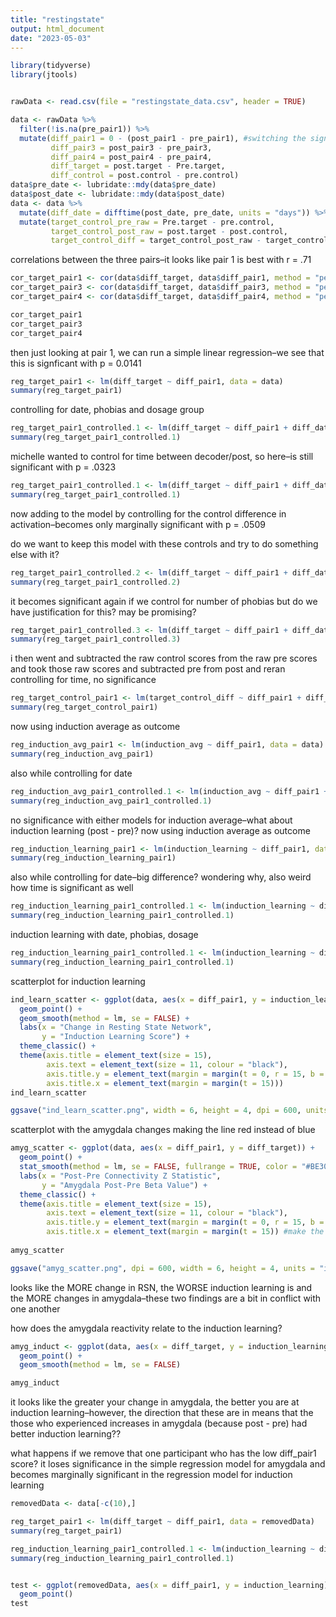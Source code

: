 ```yaml
---
title: "restingstate"
output: html_document
date: "2023-05-03"
---
```



```r
library(tidyverse)
library(jtools)


rawData <- read.csv(file = "restingstate_data.csv", header = TRUE)

data <- rawData %>% 
  filter(!is.na(pre_pair1)) %>%
  mutate(diff_pair1 = 0 - (post_pair1 - pre_pair1), #switching the signs
         diff_pair3 = post_pair3 - pre_pair3,
         diff_pair4 = post_pair4 - pre_pair4,
         diff_target = post.target - Pre.target,
         diff_control = post.control - pre.control)
data$pre_date <- lubridate::mdy(data$pre_date)
data$post_date <- lubridate::mdy(data$post_date)
data <- data %>% 
  mutate(diff_date = difftime(post_date, pre_date, units = "days")) %>%
  mutate(target_control_pre_raw = Pre.target - pre.control,
         target_control_post_raw = post.target - post.control,
         target_control_diff = target_control_post_raw - target_control_pre_raw)

```


correlations between the three pairs--it looks like pair 1 is best with r = .71
```r
cor_target_pair1 <- cor(data$diff_target, data$diff_pair1, method = "pearson")
cor_target_pair3 <- cor(data$diff_target, data$diff_pair3, method = "pearson")
cor_target_pair4 <- cor(data$diff_target, data$diff_pair4, method = "pearson")

cor_target_pair1
cor_target_pair3
cor_target_pair4
```

then just looking at pair 1, we can run a simple linear regression--we see that this is signficant with p = 0.0141
```r
reg_target_pair1 <- lm(diff_target ~ diff_pair1, data = data)
summary(reg_target_pair1)
```


controlling for date, phobias and dosage group
```r
reg_target_pair1_controlled.1 <- lm(diff_target ~ diff_pair1 + diff_date + num..phobias + dosage, data = data)
summary(reg_target_pair1_controlled.1)
```


michelle wanted to control for time between decoder/post, so here--is still significant with p = .0323
```r
reg_target_pair1_controlled.1 <- lm(diff_target ~ diff_pair1 + diff_date, data = data)
summary(reg_target_pair1_controlled.1)
```


now adding to the model by controlling for the control difference in activation--becomes only marginally significant with p = .0509

do we want to keep this model with these controls and try to do something else with it?
```r
reg_target_pair1_controlled.2 <- lm(diff_target ~ diff_pair1 + diff_date + diff_control, data = data)
summary(reg_target_pair1_controlled.2)
```


it becomes significant again if we control for number of phobias but do we have justification for this? may be promising?
```r
reg_target_pair1_controlled.3 <- lm(diff_target ~ diff_pair1 + diff_date + diff_control + num..phobias, data = data)
summary(reg_target_pair1_controlled.3)
```


i then went and subtracted the raw control scores from the raw pre scores and took those raw scores and subtracted pre from post and reran controlling for time, no significance
```r
reg_target_control_pair1 <- lm(target_control_diff ~ diff_pair1 + diff_date, data = data)
summary(reg_target_control_pair1)
```


now using induction average as outcome
```r
reg_induction_avg_pair1 <- lm(induction_avg ~ diff_pair1, data = data)
summary(reg_induction_avg_pair1)
```


also while controlling for date 
```r
reg_induction_avg_pair1_controlled.1 <- lm(induction_avg ~ diff_pair1 + diff_date, data = data)
summary(reg_induction_avg_pair1_controlled.1)
```

no significance with either models for induction average--what about induction learning (post - pre)?
now using induction average as outcome
```r
reg_induction_learning_pair1 <- lm(induction_learning ~ diff_pair1, data = data)
summary(reg_induction_learning_pair1)
```


also while controlling for date--big difference? wondering why, also weird how time is significant as well
```r
reg_induction_learning_pair1_controlled.1 <- lm(induction_learning ~ diff_pair1 + diff_date, data = data)
summary(reg_induction_learning_pair1_controlled.1)
```

induction learning with date, phobias, dosage
```r
reg_induction_learning_pair1_controlled.1 <- lm(induction_learning ~ diff_pair1 + diff_date + num..phobias + dosage, data = data)
summary(reg_induction_learning_pair1_controlled.1)
```




scatterplot for induction learning
```r
ind_learn_scatter <- ggplot(data, aes(x = diff_pair1, y = induction_learning)) +
  geom_point() +
  geom_smooth(method = lm, se = FALSE) +
  labs(x = "Change in Resting State Network",
       y = "Induction Learning Score") +
  theme_classic() +
  theme(axis.title = element_text(size = 15),
        axis.text = element_text(size = 11, colour = "black"),
        axis.title.y = element_text(margin = margin(t = 0, r = 15, b = 0, l = 0)),
        axis.title.x = element_text(margin = margin(t = 15)))
ind_learn_scatter

ggsave("ind_learn_scatter.png", width = 6, height = 4, dpi = 600, units = "in")
```


scatterplot with the amygdala changes
making the line red instead of blue
```r
amyg_scatter <- ggplot(data, aes(x = diff_pair1, y = diff_target)) +
  geom_point() +
  stat_smooth(method = lm, se = FALSE, fullrange = TRUE, color = "#BE3011")+
  labs(x = "Post-Pre Connectivity Z Statistic",
       y = "Amygdala Post-Pre Beta Value") +
  theme_classic() +
  theme(axis.title = element_text(size = 15),
        axis.text = element_text(size = 11, colour = "black"),
        axis.title.y = element_text(margin = margin(t = 0, r = 15, b = 0, l = 0)),
        axis.title.x = element_text(margin = margin(t = 15)) #make the numbers on axes larger
  
amyg_scatter

ggsave("amyg_scatter.png", dpi = 600, width = 6, height = 4, units = "in")
```


looks like the MORE change in RSN, the WORSE induction learning is and the MORE changes in amygdala--these two findings are a bit in conflict with one another

how does the amygdala reactivity relate to the induction learning?
```r
amyg_induct <- ggplot(data, aes(x = diff_target, y = induction_learning)) +
  geom_point() +
  geom_smooth(method = lm, se = FALSE)

amyg_induct
```
it looks like the greater your change in amygdala, the better you are at induction learning--however, the direction that these are in means that the those who experienced increases in amygdala (because post - pre) had better induction learning??


what happens if we remove that one participant who has the low diff_pair1 score?
it loses significance in the simple regression model for amygdala
and becomes marginally significant in the regression model for induction learning

```r
removedData <- data[-c(10),]

reg_target_pair1 <- lm(diff_target ~ diff_pair1, data = removedData)
summary(reg_target_pair1)

reg_induction_learning_pair1_controlled.1 <- lm(induction_learning ~ diff_pair1 + diff_date + num..phobias + dosage, data = removedData)
summary(reg_induction_learning_pair1_controlled.1)


test <- ggplot(removedData, aes(x = diff_pair1, y = induction_learning)) +
  geom_point()
test
```
